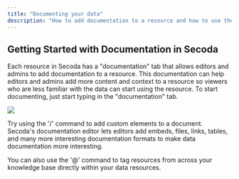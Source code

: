 ```yaml
---
title: "Documenting your data"
description: "How to add documentation to a resource and how to use the documentation editor"
---
```


## **Getting Started with Documentation in Secoda**

Each resource in Secoda has a "documentation" tab that allows editors and admins to add documentation to a resource. This documentation can help editors and admins add more content and context to a resource so viewers who are less familiar with the data can start using the resource. To start documenting, just start typing in the "documentation" tab.

![](https://3544070331-files.gitbook.io/~/files/v0/b/gitbook-x-prod.appspot.com/o/spaces%2FqxbfBjqa19PllrcxgKxO%2Fuploads%2FCK2v1QyFqSsCzgjsjH56%2FScreen%20Shot%202022-04-10%20at%2011.25.34%20AM.png?alt=media&token=045aa443-f008-483c-8130-b5ae6c8a1f41)

Try using the '/' command to add custom elements to a document. Secoda's documentation editor lets editors add embeds, files, links, tables, and many more interesting documentation formats to make data documentation more interesting. 

You can also use the '@' command to tag resources from across your knowledge base directly within your data resources.